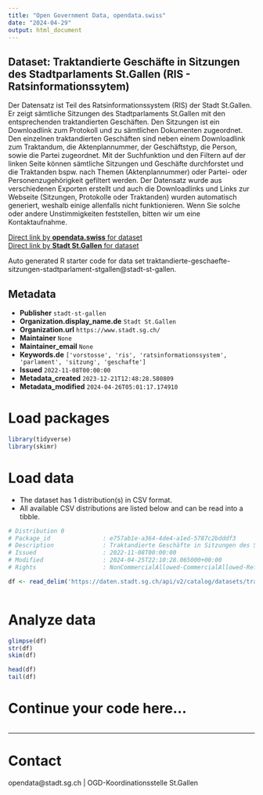 ```yaml
---
title: "Open Government Data, opendata.swiss"
date: "2024-04-29"
output: html_document
---
```


## Dataset: Traktandierte Geschäfte in Sitzungen des Stadtparlaments St.Gallen (RIS - Ratsinformationssytem)

Der Datensatz ist Teil des Ratsinformationssystem (RIS) der Stadt St.Gallen. Er zeigt sämtliche Sitzungen des Stadtparlaments St.Gallen mit den entsprechenden traktandierten Geschäften. Den Sitzungen ist ein Downloadlink zum Protokoll und zu sämtlichen Dokumenten zugeordnet. Den einzelnen traktandierten Geschäften sind neben einem Downloadlink zum Traktandum, die Aktenplannummer, der Geschäftstyp, die Person, sowie die Partei zugeordnet. Mit der Suchfunktion und den Filtern auf der linken Seite können sämtliche Sitzungen und Geschäfte durchforstet und die Traktanden bspw. nach Themen (Aktenplannummer) oder Partei- oder Personenzugehörigkeit gefiltert werden.
Der Datensatz wurde aus verschiedenen Exporten erstellt und auch die Downloadlinks und Links zur Webseite (Sitzungen, Protokolle oder Traktanden) wurden automatisch generiert, weshalb einige allenfalls nicht funktionieren. Wenn Sie solche oder andere Unstimmigkeiten feststellen, bitten wir um eine Kontaktaufnahme.

[Direct link by **opendata.swiss** for dataset](https://opendata.swiss/de/dataset/traktandierte-geschafte-in-sitzungen-des-stadtparlaments-st-gallen-ris-ratsinformationssytem)<br>
[Direct link by **Stadt St.Gallen** for dataset](https://daten.stadt.sg.ch/explore/dataset/traktandierte-geschaefte-sitzungen-stadtparlament-stgallen/)

Auto generated R starter code for data set traktandierte-geschaefte-sitzungen-stadtparlament-stgallen@stadt-st-gallen.

## Metadata

- **Publisher** `stadt-st-gallen`
- **Organization.display_name.de** `Stadt St.Gallen`
- **Organization.url** `https://www.stadt.sg.ch/`
- **Maintainer** `None`
- **Maintainer_email** `None`
- **Keywords.de** `['vorstosse', 'ris', 'ratsinformationssystem', 'parlament', 'sitzung', 'geschafte']`
- **Issued** `2022-11-08T00:00:00`
- **Metadata_created** `2023-12-21T12:48:28.580809`
- **Metadata_modified** `2024-04-26T05:01:17.174910`


# Load packages

```r

library(tidyverse)
library(skimr)

```

# Load data

-   The dataset has 1 distribution(s) in CSV format.
-   All available CSV distributions are listed below and can be read into a tibble.

```r

# Distribution 0
# Package_id               : e757ab1e-a364-4de4-a1ed-5787c2bdddf3
# Description              : Traktandierte Geschäfte in Sitzungen des Stadtparlaments St.Gallen (RIS - Ratsinformationssytem) (csv)
# Issued                   : 2022-11-08T00:00:00
# Modified                 : 2024-04-25T22:10:28.065000+00:00
# Rights                   : NonCommercialAllowed-CommercialAllowed-ReferenceRequired

df <- read_delim('https://daten.stadt.sg.ch/api/v2/catalog/datasets/traktandierte-geschaefte-sitzungen-stadtparlament-stgallen/exports/csv')



```

# Analyze data

```r

glimpse(df)
str(df)
skim(df)

head(df)
tail(df)

```

# Continue your code here...

```r

```

------------------------------------------------------------------------

# Contact

opendata@stadt.sg.ch | OGD-Koordinationsstelle St.Gallen
